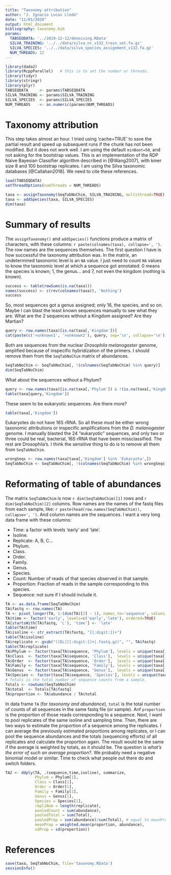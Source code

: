 ```yaml
---
title: "Taxonomy attribution"
author: "J. Ignacio Lucas Lledó"
date: "11/01/2020"
output: html_document
bibliography: taxonomy.bib
params:
  TABSEQDATA: '../2019-12-12/denoising.RData'
  SILVA_TRAINING: '../../data/silva_nr_v132_train_set.fa.gz'
  SILVA_SPECIES: '../../data/silva_species_assignment_v132.fa.gz'
  NUM_THREADS: 12
---
```


```r
library(dada2)
library(RcppParallel)   # this is to set the number or threads.
library(tidyr)
library(stringr)
library(plyr)
TABSEQDATA     <- params$TABSEQDATA
SILVA_TRAINING <- params$SILVA_TRAINING
SILVA_SPECIES  <- params$SILVA_SPECIES
NUM_THREADS    <- as.numeric(params$NUM_THREADS)
```

# Taxonomy attribution

This step takes almost an hour. I tried using 'cache=TRUE' to save the partial result and speed
up subsequent runs if the chunk has not been modified. But it does not work well. I am using the default `minBoot=50`, 
and not asking for the bootstrap values. This is an implementation of the RDP Naive
Bayesian Classifier algorithm described in [@Wang2007], with kmer size 8 and 100 bootstrap
replicates. I am using the Silva taxonomic databases [@Callahan2018]. We need to cite these
references.

```r
load(TABSEQDATA)
setThreadOptions(numThreads = NUM_THREADS)
```

```r
taxa <- assignTaxonomy(SeqTabNoChim, SILVA_TRAINING, multithread=TRUE)
taxa <- addSpecies(taxa, SILVA_SPECIES)
dim(taxa)
```

# Summary of results
The `assignTaxonomy()` and `addSpecies()` functions produce a matrix of characters, with these
columns: `r paste(colnames(taxa), collapse=', ')`. The row names are the sequences themselves.
The first question I have is how successful the taxonomy attribution was. In the matrix, an
undetermined taxonomic level is an `NA` value. I just need to count `NA` values to know the
taxonomic level at which a sequence got annotated: 0 means the species is known; 1, the genus...
and 7, not even the kingdom (*nothing* is known).

```r
success <- table(rowSums(is.na(taxa)))
names(success) <- c(rev(colnames(taxa)), 'Nothing')
success
```

So, most sequences got a genus assigned; only 16, the species, and so on. Maybe I can blast the
least known sequences manually to see what they are. What are the 2 sequences without a Kingdom
assigned? Are they Martian?

```r
query <- row.names(taxa)[is.na(taxa[,'Kingdom'])]
cat(paste(c('>unknown1', '>unknown2'), query, sep='\n', collapse='\n'))
```

Both are sequences from the nuclear *Drosophila melanogaster* genome, amplified because of
inspecific hybridization of the primers. I should remove them from the `SeqTabNoChim` matrix
of abundances.

```r
SeqTabNoChim <- SeqTabNoChim[, !(colnames(SeqTabNoChim) %in% query)]
dim(SeqTabNoChim)
```

What about the sequences without a Phylum?

```r
query <- row.names(taxa)[is.na(taxa[,'Phylum']) & !(is.na(taxa[,'Kingdom']))]
table(taxa[query,'Kingdom'])
```
These seem to be eukaryotic sequences. Are there more?

```r
table(taxa[,'Kingdom'])
```

Eukaryotes do not have 16S rRNA. So all these must be either wrong taxonomic attributions or inspecific
amplifications from the *D. melanogaster* genome. I manually blasted the 24 "eukaryotic" sequences, and only
two or three could be real, bacterial, 16S rRNA that have been missclassified. The rest are Drosophila's.
I think the sensitive thing to do is to remove all them from `SeqTabNoChim`.

```r
wrongSeqs <- row.names(taxa[taxa[,'Kingdom'] %in% 'Eukaryota',])
SeqTabNoChim <- SeqTabNoChim[, !(colnames(SeqTabNoChim) %in% wrongSeqs)]
```

# Reformating of table of abundances
The matrix `SeqTabNoChim` is now `r dim(SeqTabNoChim)[1]` rows and `r dim(SeqTabNoChim)[2]` columns.
Row names are the names of the fastq files from each sample, like: `r paste(head(row.names(SeqTabNoChim)), collapse=', ')`.
And column names are the sequences. I want a very long data frame with these columns:

- Time: a factor with levels 'early' and 'late'.
- Isoline.
- Replicate: A, B, C...
- Phylum.
- Class.
- Order.
- Family.
- Genus.
- Species.
- Count: Number of reads of that species observed in that sample.
- Proportion: Fraction of reads in the sample corresponding to this species.
- Sequence: not sure if I should include it.

```r
TA <- as.data.frame(SeqTabNoChim)
TA$fastq <- row.names(TA)
TA <- pivot_longer(TA, 1:(dim(TA)[2] - 1), names_to='sequence', values_to='abundance')
TA$time <- factor('early', levels=c('early','late'), ordered=TRUE)
TA[startsWith(TA$fastq, 'L'), 'time'] <- 'late'
table(TA$time)
TA$isoline <- str_extract(TA$fastq, "[[:digit:]]+")
table(TA$isoline)
TA$replicate <- gsub("([EL][[:digit:]]+|.fastq.gz)", "", TA$fastq)
table(TA$replicate)
TA$Phylum <- factor(taxa[TA$sequence, 'Phylum'], levels = unique(taxa[,'Phylum']))
TA$Class  <- factor(taxa[TA$sequence, 'Class'],  levels = unique(taxa[,'Class']))
TA$Order  <- factor(taxa[TA$sequence, 'Order'],  levels = unique(taxa[,'Order']))
TA$Family <- factor(taxa[TA$sequence, 'Family'], levels = unique(taxa[,'Family']))
TA$Genus  <- factor(taxa[TA$sequence, 'Genus'],  levels = unique(taxa[,'Genus']))
TA$Species <- factor(taxa[TA$sequence, 'Species'], levels = unique(taxa[,'Species']))
# Totals is the total number of sequence counts from a sample. 
Totals <- rowSums(SeqTabNoChim)
TA$total  <- Totals[TA$fastq]
TA$proportion <- TA$abundance / TA$total
```

In data frame `TA` (for *taxonomy and abundance*), `total` is the total number of counts
of all sequences in the same fastq file (or sample). Anf `proportion` is the proportion
of those reads corresponding to a sequence. Next, I want to pool replicates of the same
isoline and sampling time. Then, there are two ways to estimate the proportion of a sequence
among the replicates. I can average the previously estimated proportions among replicates,
or I can pool the sequence abundances and the totals (sequencing efforts) of all replicates
and calculate the proportion again. The result would be the same if the average is weighted
by totals, as it should be. The question is *what's the error of such an average proportion?*.
We probably need a negative binomial model or similar. Time to check what people out there do
and switch folders.

```r
TA2 <- ddply(TA, .(sequence,time,isoline), summarize,
             Phylum = Phylum[1],
             Class = Class[1],
             Order = Order[1],
             Family = Family[1],
             Genus = Genus[1],
             Species = Species[1],
             repliNum = length(replicate),
             pooledCount = sum(abundance),
             pooledTotal = sum(Total),
             pooledProp = sum(abundance)/sum(Total), # equal to meanProp?
             meanProp = weighted.mean(proportion, abundance),
             sdProp = sd(proportion))
```

# References

```r
save(taxa, SeqTabNoChim, file='taxonomy.RData')
sessionInfo()
```
